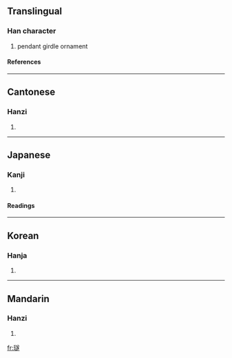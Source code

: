 ==Translingual==
===Han character===
{{Han char|rn=96|rad=玉|as=13|sn=17|four=1813<sub>3</sub>|canj=一土卜廿人 (MGYTO)}}
# pendant girdle ornament
====References====
{{Han ref|kx=0743.200|dkj=21290|dj=1152.170|hdz=21138.070|uh=74B2|ud=29874|bh=ED67|bd=60775}}

----
==Cantonese==
===Hanzi===
{{yue-hanzi|jyut=|y=seui6}}
# {{defn|Cantonese}}

----
==Japanese==
===Kanji===
{{ja-kanji|grade=|rs=玉13}}
# {{defn|Japanese}} 
====Readings====
{{ja-readings|on=[[すい]] (sui), [[ずい]] (zui)|kun=|nanori=}}

----
==Korean==
===Hanja===
{{ko-hanja|hangeul=수|eumhun=|rv=su|mr=su|y=swu}}
# {{defn|Korean}}

----
==Mandarin==
===Hanzi===
{{cmn-hanzi|pin=[[sùi]] (sui4)|wg=sui<sup>4</sup>}}
# {{defn|Mandarin}}

[[fr:璲]]